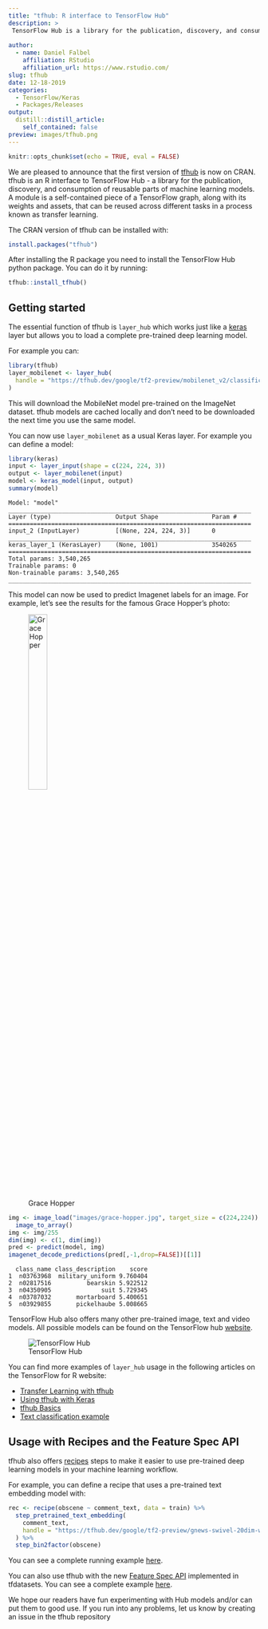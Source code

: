 ```yaml
---
title: "tfhub: R interface to TensorFlow Hub"
description: > 
 TensorFlow Hub is a library for the publication, discovery, and consumption of reusable parts of machine learning models. A module is a self-contained piece of a TensorFlow graph, along with its weights and assets, that can be reused across different tasks in a process known as transfer learning. 
 
author:
  - name: Daniel Falbel
    affiliation: RStudio
    affiliation_url: https://www.rstudio.com/
slug: tfhub
date: 12-18-2019
categories:
  - TensorFlow/Keras
  - Packages/Releases
output:
  distill::distill_article:
    self_contained: false
preview: images/tfhub.png
---
```



```r
knitr::opts_chunk$set(echo = TRUE, eval = FALSE)
```

We are pleased to announce that the first version of [tfhub](https://github.com/rstudio/tfhub) is now on CRAN. tfhub is an R interface to TensorFlow Hub -  a library for the publication, discovery, and consumption of reusable parts of machine learning models. A module is a self-contained piece of a TensorFlow graph, along with its weights and assets, that can be reused across different tasks in a process known as transfer learning. 

The CRAN version of tfhub can be installed with:

```r
install.packages("tfhub")
```

After installing the R package you need to install the TensorFlow Hub python package. You can do it by running:

```r
tfhub::install_tfhub()
```

## Getting started

The essential function of tfhub is `layer_hub` which works just like a [keras](https://github.com/rstudio/keras) layer but allows you to load a complete pre-trained deep learning model.

For example you can:

```r
library(tfhub)
layer_mobilenet <- layer_hub(
  handle = "https://tfhub.dev/google/tf2-preview/mobilenet_v2/classification/4"
)
```

This will download the MobileNet model pre-trained on the ImageNet dataset. tfhub models are cached locally and don't need to be downloaded the next time you use the same model.

You can now use `layer_mobilenet` as a usual Keras layer. For example you can define a model:

```r
library(keras)
input <- layer_input(shape = c(224, 224, 3))
output <- layer_mobilenet(input)
model <- keras_model(input, output)
summary(model)
```

```
Model: "model"
____________________________________________________________________
Layer (type)                  Output Shape               Param #    
====================================================================
input_2 (InputLayer)          [(None, 224, 224, 3)]      0          
____________________________________________________________________
keras_layer_1 (KerasLayer)    (None, 1001)               3540265    
====================================================================
Total params: 3,540,265
Trainable params: 0
Non-trainable params: 3,540,265
____________________________________________________________________
```

This model can now be used to predict Imagenet labels for an image. For example, let's see the results for the famous Grace Hopper's photo:

![Grace Hopper](images/grace-hopper.jpg){width=30%}

```r
img <- image_load("images/grace-hopper.jpg", target_size = c(224,224)) %>% 
  image_to_array()
img <- img/255
dim(img) <- c(1, dim(img))
pred <- predict(model, img)
imagenet_decode_predictions(pred[,-1,drop=FALSE])[[1]]
```

```
  class_name class_description    score
1  n03763968  military_uniform 9.760404
2  n02817516          bearskin 5.922512
3  n04350905              suit 5.729345
4  n03787032       mortarboard 5.400651
5  n03929855       pickelhaube 5.008665
```

TensorFlow Hub also offers many other pre-trained image, text and video models.
All possible models can be found on the TensorFlow hub [website](https://tfhub.dev).

![TensorFlow Hub](images/tfhub.png)

You can find more examples of `layer_hub` usage in the following articles on the TensorFlow for R website:

- [Transfer Learning with tfhub](https://tensorflow.rstudio.com/tutorials/beginners/basic-ml/tutorial_basic_text_classification_with_tfhub/)
- [Using tfhub with Keras](https://tensorflow.rstudio.com/guide/tfhub/hub-with-keras/)
- [tfhub Basics](https://tensorflow.rstudio.com/guide/tfhub/intro/)
- [Text classification example](https://tensorflow.rstudio.com/guide/tfhub/examples/text_classification/)

## Usage with Recipes and the Feature Spec API

tfhub also offers [recipes](https://github.com/tidymodels/recipes) steps to make
it easier to use pre-trained deep learning models in your machine learning workflow.

For example, you can define a recipe that uses a pre-trained text embedding model with:

```r
rec <- recipe(obscene ~ comment_text, data = train) %>%
  step_pretrained_text_embedding(
    comment_text,
    handle = "https://tfhub.dev/google/tf2-preview/gnews-swivel-20dim-with-oov/1"
  ) %>%
  step_bin2factor(obscene)
```

You can see a complete running example [here](https://tensorflow.rstudio.com/guide/tfhub/examples/recipes/).

You can also use tfhub with the new [Feature Spec API](https://tensorflow.rstudio.com/guide/tfdatasets/feature_spec/) implemented in tfdatasets. You can see a complete example [here](https://tensorflow.rstudio.com/guide/tfhub/examples/feature_column/).

We hope our readers have fun experimenting with Hub models and/or can put them to good use. If you run into any problems, let us know by creating an issue in the tfhub repository
